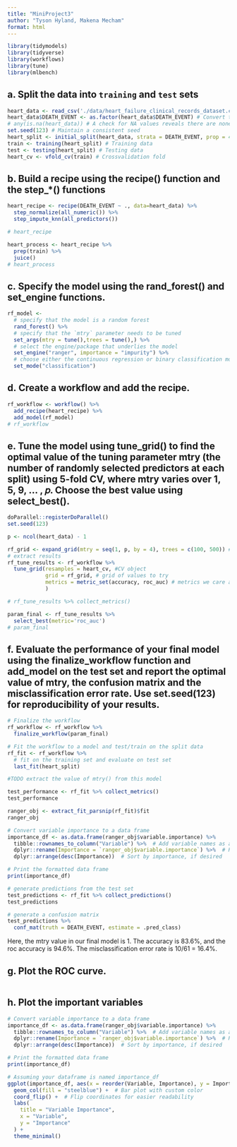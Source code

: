 ```yaml
---
title: "MiniProject3"
author: "Tyson Hyland, Makena Mecham"
format: html
---
```


```r
library(tidymodels)
library(tidyverse)
library(workflows)
library(tune)
library(mlbench)
```

## a. Split the data into `training` and `test` sets

```r
heart_data <- read_csv('./data/heart_failure_clinical_records_dataset.csv')
heart_data$DEATH_EVENT <- as.factor(heart_data$DEATH_EVENT) # Convert the response to a factor to work in the rf model later
# any(is.na(heart_data)) # A check for NA values reveals there are none in the data
set.seed(123) # Maintain a consistent seed
heart_split <- initial_split(heart_data, strata = DEATH_EVENT, prop = 4/5) # Split the data into training and testing sets
train <- training(heart_split) # Training data
test <- testing(heart_split) # Testing data
heart_cv <- vfold_cv(train) # Crossvalidation fold
```

## b. Build a recipe using the recipe() function and the step\_\*() functions

```r
heart_recipe <- recipe(DEATH_EVENT ~ ., data=heart_data) %>%
  step_normalize(all_numeric()) %>%
  step_impute_knn(all_predictors())

# heart_recipe
```

```r
heart_process <- heart_recipe %>%
  prep(train) %>%
  juice()
# heart_process
```

## c. Specify the model using the rand_forest() and set_engine functions.

```r
rf_model <- 
  # specify that the model is a random forest
  rand_forest() %>%
  # specify that the `mtry` parameter needs to be tuned
  set_args(mtry = tune(),trees = tune(),) %>%
  # select the engine/package that underlies the model
  set_engine("ranger", importance = "impurity") %>%
  # choose either the continuous regression or binary classification mode
  set_mode("classification") 
```

## d. Create a workflow and add the recipe.

```r
rf_workflow <- workflow() %>% 
  add_recipe(heart_recipe) %>% 
  add_model(rf_model)
# rf_workflow
```

## e. Tune the model using tune_grid() to find the optimal value of the tuning parameter mtry (the number of randomly selected predictors at each split) using 5-fold CV, where mtry varies over 1, 5, 9, ... , 𝑝. Choose the best value using select_best().

```r
doParallel::registerDoParallel()
set.seed(123)

p <- ncol(heart_data) - 1

rf_grid <- expand_grid(mtry = seq(1, p, by = 4), trees = c(100, 500)) # Passing values 
# extract results
rf_tune_results <- rf_workflow %>%
  tune_grid(resamples = heart_cv, #CV object
            grid = rf_grid, # grid of values to try
            metrics = metric_set(accuracy, roc_auc) # metrics we care about
            )

# rf_tune_results %>% collect_metrics()

param_final <- rf_tune_results %>% 
  select_best(metric='roc_auc')
# param_final
```

## f. Evaluate the performance of your final model using the finalize_workflow function and add_model on the test set and report the optimal value of mtry, the confusion matrix and the misclassification error rate. Use set.seed(123) for reproducibility of your results.

```r
# Finalize the workflow
rf_workflow <- rf_workflow %>%
  finalize_workflow(param_final)
```

```r
# Fit the workflow to a model and test/train on the split data
rf_fit <- rf_workflow %>%
  # fit on the training set and evaluate on test set
  last_fit(heart_split)

#TODO extract the value of mtry() from this model

test_performance <- rf_fit %>% collect_metrics()
test_performance
```

```r
ranger_obj <- extract_fit_parsnip(rf_fit)$fit
ranger_obj
```

```r
# Convert variable importance to a data frame
importance_df <- as.data.frame(ranger_obj$variable.importance) %>%
  tibble::rownames_to_column("Variable") %>%  # Add variable names as a column
  dplyr::rename(Importance = `ranger_obj$variable.importance`) %>%  # Rename the importance column
  dplyr::arrange(desc(Importance))  # Sort by importance, if desired

# Print the formatted data frame
print(importance_df)
```

```r
# generate predictions from the test set
test_predictions <- rf_fit %>% collect_predictions()
test_predictions
```

```r
# generate a confusion matrix
test_predictions %>% 
  conf_mat(truth = DEATH_EVENT, estimate = .pred_class)
```

Here, the mtry value in our final model is 1. The accuracy is 83.6%, and the roc accuracy is 94.6%. The misclassification error rate is 10/61 = 16.4%.

## g. Plot the ROC curve.

```r

```

## h. Plot the important variables

```r
# Convert variable importance to a data frame
importance_df <- as.data.frame(ranger_obj$variable.importance) %>%
  tibble::rownames_to_column("Variable") %>%  # Add variable names as a column
  dplyr::rename(Importance = `ranger_obj$variable.importance`) %>%  # Rename the importance column
  dplyr::arrange(desc(Importance))  # Sort by importance, if desired

# Print the formatted data frame
print(importance_df)
```

```r
# Assuming your dataframe is named importance_df
ggplot(importance_df, aes(x = reorder(Variable, Importance), y = Importance)) +
  geom_col(fill = "steelblue") +  # Bar plot with custom color
  coord_flip() +  # Flip coordinates for easier readability
  labs(
    title = "Variable Importance",
    x = "Variable",
    y = "Importance"
  ) +
  theme_minimal()
```
